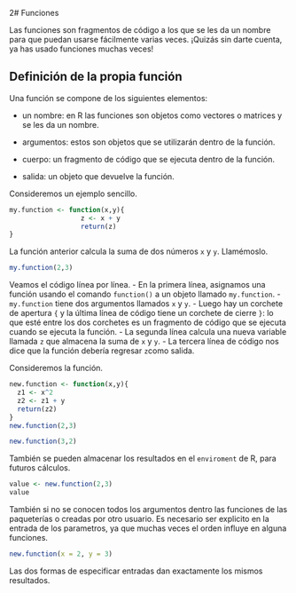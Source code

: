 2# Funciones  

Las funciones son fragmentos de código a los que se les da un nombre para que puedan usarse fácilmente varias veces. ¡Quizás sin darte cuenta, ya has usado funciones muchas veces!


##  Definición de la propia función

Una función se compone de los siguientes elementos:

- un nombre: en R las funciones son objetos como vectores o matrices y se les da un nombre.

- argumentos: estos son objetos que se utilizarán dentro de la función.

- cuerpo: un fragmento de código que se ejecuta dentro de la función.

- salida: un objeto que devuelve la función.

Consideremos un ejemplo sencillo.

```{r}
my.function <- function(x,y){
                  z <- x + y
                  return(z)
}
```

La función anterior calcula la suma de dos números `x` y `y`. Llamémoslo.

```{r, collapse=TRUE}
my.function(2,3)
```

Veamos el código línea por línea. 
- En la primera línea, asignamos una función usando el comando `function()`  a un objeto llamado `my.function`. 
- `my.function` tiene dos argumentos llamados `x` y `y`. 
- Luego hay un corchete de apertura `{` y  la última línea de código tiene un corchete de cierre `}`: lo que esté entre los dos corchetes es un fragmento de código que se ejecuta cuando se ejecuta la función. 
- La segunda línea calcula una nueva variable llamada `z` que almacena la suma de `x` y `y`. 
- La tercera línea de código nos dice que la función debería regresar `z`como salida.  


Consideremos la función.  

```{r, collapse=TRUE}
new.function <- function(x,y){
  z1 <- x^2
  z2 <- z1 + y
  return(z2)
}
new.function(2,3)

new.function(3,2)
```

También se pueden almacenar los resultados en el `enviroment` de R, para futuros cálculos. 

```{r, collapse=TRUE}
value <- new.function(2,3)
value
```

También si no se conocen todos los argumentos dentro las funciones de las paqueterías o creadas por otro usuario. Es necesario ser explicito en la entrada de los parametros, ya que muchas veces el orden influye en alguna funciones.   

```{r, collapse=TRUE}
new.function(x = 2, y = 3)
```

Las dos formas de especificar entradas dan exactamente los mismos resultados.  


